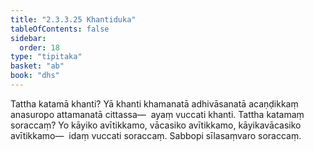 ```yaml
---
title: "2.3.3.25 Khantiduka"
tableOfContents: false
sidebar:
  order: 18
type: "tipitaka"
basket: "ab"
book: "dhs"
---
```



<DynamicBreadcrumb />

<Division number="1348" book="dhs" bookNo="29" page="260">

<Paragraph number="2053" book="dhs">
Tattha katamā khanti? Yā khanti khamanatā adhivāsanatā acaṇḍikkaṃ anasuropo attamanatā cittassa—  ayaṃ vuccati khanti.
</Paragraph>

</Division>
<Division number="1349" book="dhs" bookNo="29" page="260">

<Paragraph number="2054" book="dhs">
Tattha katamaṃ soraccaṃ? Yo kāyiko avītikkamo, vācasiko avītikkamo, kāyikavācasiko avītikkamo—  idaṃ vuccati soraccaṃ. Sabbopi sīlasaṃvaro soraccaṃ.
</Paragraph>
</Division>